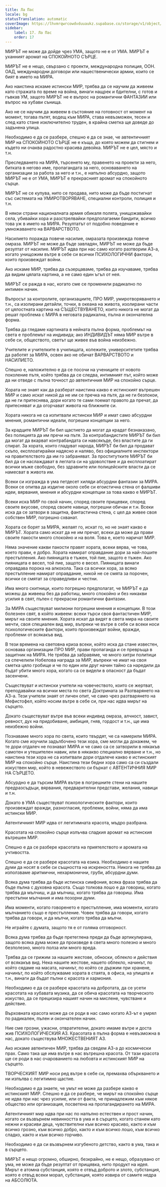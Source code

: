 ```yaml
---
title: Ла Пас
locale: bg
statusTranslation: automatic
coverImage: https://lhvmrqwrcowdvduuaukz.supabase.co/storage/v1/object/public/strapi-uploads/small_cover-educacion-fundamental.webp-2d51a7828a2b1309555be27f7e2a61a0.webp
sidebar:
    label: 17. Ла Пас
    order: 17
---
```

МИРЪТ не може да дойде чрез УМА, защото не е от УМА. МИРЪТ е уханният аромат на СПОКОЙНОТО СЪРЦЕ.

МИРЪТ не е нещо, свързано с проекти, международна полиция, ООН. ОАД, международни договори или нашественически армии, които се бият в името на МИРА.

Ако наистина искаме истински МИР, трябва да се научим да живеем като стражата по време на война, винаги нащрек и бдителни, с готов и гъвкав УМ, защото МИРЪТ не е въпрос на романтични ФАНТАЗИИ или въпрос на хубави сънища.

Ако не се научим да живеем в състояние на готовност от момент на момент, тогава пътят, водещ към МИРА, става невъзможен, тесен и след като стане изключително труден, в крайна сметка ще доведе до задънена улица.

Необходимо е да се разбере, спешно е да се знае, че автентичният МИР на СПОКОЙНОТО СЪРЦЕ не е къща, до която можем да стигнем и където ни очаква радостно красива девойка. МИРЪТ не е цел, място и т.н.

Преследването на МИРА, търсенето му, правенето на проекти за него, битката в негово име, пропагандата за него, основаването на организации за работа за него и т.н., е напълно абсурдно, защото МИРЪТ не е от УМА, МИРЪТ е прекрасният аромат на спокойното сърце.

МИРЪТ не се купува, нито се продава, нито може да бъде постигнат със системата на УМИРОТВОРЯВАНЕ, специални контроли, полиция и т.н.

В някои страни националната армия обикаля полята, унищожавайки села, убивайки хора и разстрелвайки предполагаеми бандити, всичко това уж в името на МИРА. Резултатът от подобно поведение е умножаването на ВАРВАРСТВОТО.

Насилието поражда повече насилие, омразата произвежда повече омраза. МИРЪТ не може да бъде завладян, МИРЪТ не може да бъде резултат от насилие. МИРЪТ идва при нас само когато разтворим АЗ-а, когато унищожим вътре в себе си всички ПСИХОЛОГИЧНИ фактори, които произвеждат войни.

Ако искаме МИР, трябва да съзерцаваме, трябва да изучаваме, трябва да видим цялата картина, а не само един ъгъл от нея.

МИРЪТ се ражда в нас, когато сме се променили радикално по интимен начин.

Въпросът за контролите, организациите, ПРО МИР, умиротворяването и т.н., са изолирани детайли, точки, в океана на живота, изолирани части от цялостната картина на СЪЩЕСТВУВАНЕТО, които никога не могат да решат проблема с МИРА в неговата радикална, пълна и окончателна форма.

Трябва да гледаме картината в нейната пълна форма, проблемът на света е проблемът на индивида; ако ИНДИВИДЪТ няма МИР вътре в себе си, обществото, светът ще живее във война неизбежно.

Учителите и учителките в училищата, колежите, университетите трябва да работят за МИРА, освен ако не обичат ВАРВАРСТВОТО и НАСИЛИЕТО.

Спешно е, наложително е да се посочи на учениците от новото поколение пътя, който трябва да се следва, интимният път, който може да ни отведе с пълна точност до автентичния МИР на спокойно сърце.

Хората не знаят как да разберат наистина какво е истинският вътрешен МИР и само искат никой да не им се пречка на пътя, да не ги безпокои, да не ги притеснява, дори когато те сами поемат правото да пречат, да притесняват и да огорчават живота на ближните си.

Хората никога не са изпитвали истински МИР и имат само абсурдни мнения, романтични идеали, погрешни концепции за него.

За крадците МИРЪТ би бил щастието да могат да крадат безнаказано, без полицията да им пречи на пътя. За контрабандистите МИРЪТ би бил да могат да вкарват контрабандата си навсякъде, без властите да ги спират. За хората, които гладуват народа, МИРЪТ би бил да продават скъпо, експлоатирайки надясно и наляво, без официалните инспектори на правителството да им го забраняват. За проститутките МИРЪТ би бил да се наслаждават в леглата си на удоволствие и да експлоатират всички мъже свободно, без здравните или полицейските власти да се намесват в живота им.

Всеки си изгражда в ума петдесет хиляди абсурдни фантазии за МИРА. Всеки се опитва да издигне около себе си егоистична стена от фалшиви идеи, вярвания, мнения и абсурдни концепции за това какво е МИРЪТ.

Всеки иска МИР по свой начин, според своите прищевки, според своите вкусове, според своите навици, погрешни обичаи и т.н. Всеки иска да се затвори в защитна, фантастична стена, с цел да живее своя собствен МИР, погрешно схванат.

Хората се борят за МИРА, желаят го, искат го, но не знаят какво е МИРЪТ. Хората само искат да не им пречат, всеки да може да прави своите пакости много спокойно и на воля. Това е, което наричат МИР.

Няма значение какви пакости правят хората, всеки вярва, че това, което прави, е добро. Хората намират оправдание дори за най-лошите престъпления. Ако пияницата е тъжен, той пие, защото е тъжен. Ако пияницата е весел, той пие, защото е весел. Пияницата винаги оправдава порока на алкохола. Така са всички хора, за всяко престъпление намират оправдание, никой не се смята за порочен, всички се смятат за справедливи и честни.

Има много скитници, които погрешно предполагат, че МИРЪТ е да можеш да живееш без да работиш, много спокойно и без никакви усилия в свят, пълен с прекрасни романтични фантазии.

За МИРА съществуват милиони погрешни мнения и концепции. В този болезнен свят, в който живеем: всеки търси своя фантастичен МИР, мирът на своите мнения. Хората искат да видят в света мира на своите мечти, своя специален вид мир, въпреки че вътре в себе си всеки носи психологическите фактори, които произвеждат войни, вражди, проблеми от всякакъв вид.

В тези времена на световна криза всеки, който иска да стане известен, основава организации ПРО МИР, прави пропаганда и се превръща в защитник на МИРА. Не трябва да забравяме, че много хитри политици са спечелили Нобелова награда за МИР, въпреки че имат на своя сметка цяло гробище и че по един или друг начин тайно са наредили да бъдат убити много хора, когато са се видели в опасност да бъдат засенчени.

Съществуват и истински учители на човечеството, които се жертват, преподавайки на всички места по света Доктрината за Разтварянето на АЗ-а. Тези учители знаят от личен опит, че само чрез разтварянето на Мефистофел, който носим вътре в себе си, при нас идва мирът на сърцето.

Докато съществуват вътре във всеки индивид омраза, алчност, завист, ревност, дух на придобиване, амбиция, гняв, гордост и т.н., ще има неизбежно войни.

Познаваме много хора по света, които твърдят, че са намерили МИРА. Когато сме изучили задълбочено тези хора, сме могли да докажем, че те дори отдалеч не познават МИРА и че само са се затворили в някакъв самотен и утешителен навик, или в някакво специално вярване и т.н., но наистина тези хора не са изпитвали дори отдалече какво е истинският МИР на спокойно сърце. Наистина тези бедни хора само са си създали изкуствен мир, който в невежеството си бъркат с АВТЕНТИЧНИЯ МИР НА СЪРЦЕТО.

Абсурдно е да търсим МИРА вътре в погрешните стени на нашите предразсъдъци, вярвания, предварителни представи, желания, навици и т.н.

Докато в УМА съществуват психологическите фактори, които произвеждат вражди, разногласия, проблеми, войни, няма да има истински МИР.

Автентичният МИР идва от легитимната красота, мъдро разбрана.

Красотата на спокойно сърце излъчва сладкия аромат на истинския вътрешен МИР.

Спешно е да се разбере красотата на приятелството и аромата на учтивостта.

Спешно е да се разбере красотата на езика. Необходимо е нашите думи да носят в себе си същността на искреността. Никога не трябва да използваме аритмични, нехармонични, груби, абсурдни думи.

Всяка дума трябва да бъде истинска симфония, всяка фраза трябва да бъде пълна с духовна красота. Също толкова лошо е да говориш, когато трябва да мълчиш, и да мълчиш, когато трябва да говориш. Има престъпни мълчания и има позорни думи.

Има моменти, когато говоренето е престъпление, има моменти, когато мълчанието също е престъпление. Човек трябва да говори, когато трябва да говори, и да мълчи, когато трябва да мълчи.

Не играйте с думата, защото тя е от голяма отговорност.

Всяка дума трябва да бъде претеглена преди да бъде артикулирана, защото всяка дума може да произведе в света много полезно и много безполезно, много полза или много вреда.

Трябва да се грижим за нашите жестове, обноски, облекло и действия от всякакъв вид. Нека нашите жестове, нашето облекло, начинът, по който сядаме на масата, начинът, по който се държим при хранене, начинът, по който обслужваме хората в стаята, в офиса, на улицата и т.н., винаги да бъдат пълни с красота и хармония.

Необходимо е да се разбере красотата на добротата, да се усети красотата на хубавата музика, да се обича красотата на творческото изкуство, да се прецизира нашият начин на мислене, чувстване и действие.

Върховната красота може да се роди в нас само когато АЗ-ът е умрял по радикален, пълен и окончателен начин.

Ние сме грозни, ужасни, отвратителни, докато имаме вътре и доста жив ПСИХОЛОГИЧЕСКИЯ АЗ. Красотата в пълна форма е невъзможна в нас, докато съществува МНОЖЕСТВЕНИЯТ АЗ.

Ако искаме автентичен МИР, трябва да сведем АЗ-а до космически прах. Само така ще има вътре в нас вътрешна красота. От тази красота ще се роди в нас очарованието на любовта и истинският МИР на сърцето.

ТВОРЧЕСКИЯТ МИР носи ред вътре в себе си, премахва объркването и ни изпълва с легитимно щастие.

Необходимо е да знаете, че умът не може да разбере какво е истинският МИР. Спешно е да се разбере, че мирът на спокойно сърце не идва при нас чрез усилие, или от факта, че принадлежим към някое общество или организация, посветена на пропагандирането на МИРА.

Автентичният мир идва при нас по напълно естествен и прост начин, когато си възвърнем невинността в ума и в сърцето, когато станем като нежни и красиви деца, чувствителни към всичко красиво, както и към всичко грозно, към всичко добро, както и към всичко лошо, към всичко сладко, както и към всичко горчиво.

Необходимо е да си възвърнем изгубеното детство, както в ума, така и в сърцето.

МИРЪТ е нещо огромно, обширно, безкрайно, не е нещо, образувано от ума, не може да бъде резултат от прищявка, нито продукт на идея. Мирът е атомна субстанция, която е отвъд доброто и злото, субстанция, която е отвъд всеки морал, субстанция, която извира от самите недра на АБСОЛЮТА.

